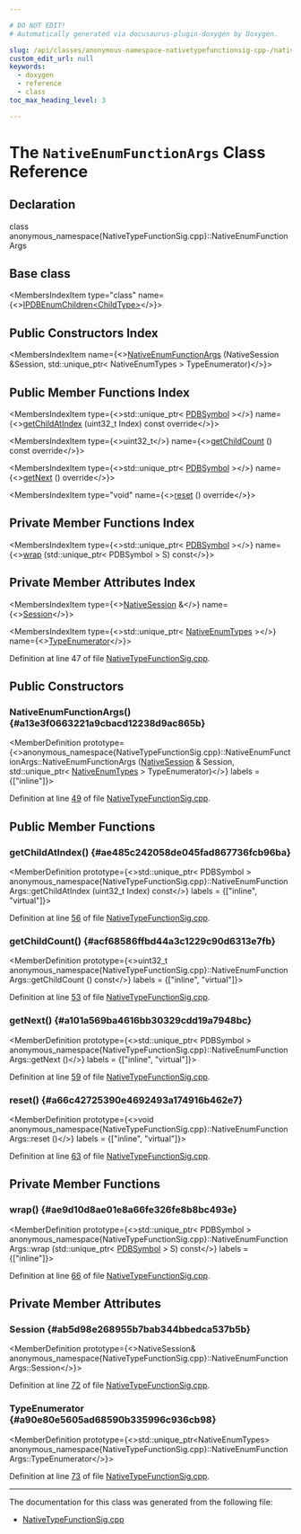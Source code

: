 ```yaml
---

# DO NOT EDIT!
# Automatically generated via docusaurus-plugin-doxygen by Doxygen.

slug: /api/classes/anonymous-namespace-nativetypefunctionsig-cpp-/nativeenumfunctionargs
custom_edit_url: null
keywords:
  - doxygen
  - reference
  - class
toc_max_heading_level: 3

---
```





# The `NativeEnumFunctionArgs` Class Reference

<DoxygenPage pluginConfig={pluginConfig}>



## Declaration

<CodeBlock>class anonymous_namespace{NativeTypeFunctionSig.cpp}::NativeEnumFunctionArgs</CodeBlock>

## Base class

<MembersIndex>

<MembersIndexItem
  type="class"
  name={<><a href="/docs/api/classes/llvm/pdb/ipdbenumchildren">IPDBEnumChildren&lt;ChildType&gt;</a></>}>
</MembersIndexItem>

</MembersIndex>

## Public Constructors Index

<MembersIndex>

<MembersIndexItem
  name={<><a href="#a13e3f0663221a9cbacd12238d9ac865b">NativeEnumFunctionArgs</a> (NativeSession &amp;Session, std::unique&#95;ptr&lt; NativeEnumTypes &gt; TypeEnumerator)</>}>
</MembersIndexItem>

</MembersIndex>

## Public Member Functions Index

<MembersIndex>

<MembersIndexItem
  type={<>std::unique&#95;ptr&lt; <a href="/docs/api/classes/llvm/pdb/pdbsymbol">PDBSymbol</a> &gt;</>}
  name={<><a href="#ae485c242058de045fad867736fcb96ba">getChildAtIndex</a> (uint32&#95;t Index) const override</>}>
</MembersIndexItem>

<MembersIndexItem
  type={<>uint32&#95;t</>}
  name={<><a href="#acf68586ffbd44a3c1229c90d6313e7fb">getChildCount</a> () const override</>}>
</MembersIndexItem>

<MembersIndexItem
  type={<>std::unique&#95;ptr&lt; <a href="/docs/api/classes/llvm/pdb/pdbsymbol">PDBSymbol</a> &gt;</>}
  name={<><a href="#a101a569ba4616bb30329cdd19a7948bc">getNext</a> () override</>}>
</MembersIndexItem>

<MembersIndexItem
  type="void"
  name={<><a href="#a66c42725390e4692493a174916b462e7">reset</a> () override</>}>
</MembersIndexItem>

</MembersIndex>

## Private Member Functions Index

<MembersIndex>

<MembersIndexItem
  type={<>std::unique&#95;ptr&lt; <a href="/docs/api/classes/llvm/pdb/pdbsymbol">PDBSymbol</a> &gt;</>}
  name={<><a href="#ae9d10d8ae01e8a66fe326fe8b8bc493e">wrap</a> (std::unique&#95;ptr&lt; PDBSymbol &gt; S) const</>}>
</MembersIndexItem>

</MembersIndex>

## Private Member Attributes Index

<MembersIndex>

<MembersIndexItem
  type={<><a href="/docs/api/classes/llvm/pdb/nativesession">NativeSession</a> &amp;</>}
  name={<><a href="#ab5d98e268955b7bab344bbedca537b5b">Session</a></>}>
</MembersIndexItem>

<MembersIndexItem
  type={<>std::unique&#95;ptr&lt; <a href="/docs/api/classes/llvm/pdb/nativeenumtypes">NativeEnumTypes</a> &gt;</>}
  name={<><a href="#a90e80e5605ad68590b335996c936cb98">TypeEnumerator</a></>}>
</MembersIndexItem>

</MembersIndex>


Definition at line 47 of file <a href="/docs/api/files/lib/lib/debuginfo/lib/debuginfo/pdb/lib/debuginfo/pdb/native/nativetypefunctionsig-cpp">NativeTypeFunctionSig.cpp</a>.

<SectionDefinition>

## Public Constructors

### NativeEnumFunctionArgs() {#a13e3f0663221a9cbacd12238d9ac865b}

<MemberDefinition
  prototype={<>anonymous&#95;namespace&#123;NativeTypeFunctionSig.cpp&#125;::NativeEnumFunctionArgs::NativeEnumFunctionArgs (<a href="/docs/api/classes/llvm/pdb/nativesession">NativeSession</a> &amp; Session, std::unique&#95;ptr&lt; <a href="/docs/api/classes/llvm/pdb/nativeenumtypes">NativeEnumTypes</a> &gt; TypeEnumerator)</>}
  labels = {["inline"]}>

Definition at line <a href="/docs/api/files/lib/lib/debuginfo/lib/debuginfo/pdb/lib/debuginfo/pdb/native/nativetypefunctionsig-cpp/#l00049">49</a> of file <a href="/docs/api/files/lib/lib/debuginfo/lib/debuginfo/pdb/lib/debuginfo/pdb/native/nativetypefunctionsig-cpp">NativeTypeFunctionSig.cpp</a>.
</MemberDefinition>

</SectionDefinition>

<SectionDefinition>

## Public Member Functions

### getChildAtIndex() {#ae485c242058de045fad867736fcb96ba}

<MemberDefinition
  prototype={<>std::unique&#95;ptr&lt; PDBSymbol &gt; anonymous&#95;namespace&#123;NativeTypeFunctionSig.cpp&#125;::NativeEnumFunctionArgs::getChildAtIndex (uint32&#95;t Index) const</>}
  labels = {["inline", "virtual"]}>

Definition at line <a href="/docs/api/files/lib/lib/debuginfo/lib/debuginfo/pdb/lib/debuginfo/pdb/native/nativetypefunctionsig-cpp/#l00056">56</a> of file <a href="/docs/api/files/lib/lib/debuginfo/lib/debuginfo/pdb/lib/debuginfo/pdb/native/nativetypefunctionsig-cpp">NativeTypeFunctionSig.cpp</a>.
</MemberDefinition>

### getChildCount() {#acf68586ffbd44a3c1229c90d6313e7fb}

<MemberDefinition
  prototype={<>uint32&#95;t anonymous&#95;namespace&#123;NativeTypeFunctionSig.cpp&#125;::NativeEnumFunctionArgs::getChildCount () const</>}
  labels = {["inline", "virtual"]}>

Definition at line <a href="/docs/api/files/lib/lib/debuginfo/lib/debuginfo/pdb/lib/debuginfo/pdb/native/nativetypefunctionsig-cpp/#l00053">53</a> of file <a href="/docs/api/files/lib/lib/debuginfo/lib/debuginfo/pdb/lib/debuginfo/pdb/native/nativetypefunctionsig-cpp">NativeTypeFunctionSig.cpp</a>.
</MemberDefinition>

### getNext() {#a101a569ba4616bb30329cdd19a7948bc}

<MemberDefinition
  prototype={<>std::unique&#95;ptr&lt; PDBSymbol &gt; anonymous&#95;namespace&#123;NativeTypeFunctionSig.cpp&#125;::NativeEnumFunctionArgs::getNext ()</>}
  labels = {["inline", "virtual"]}>

Definition at line <a href="/docs/api/files/lib/lib/debuginfo/lib/debuginfo/pdb/lib/debuginfo/pdb/native/nativetypefunctionsig-cpp/#l00059">59</a> of file <a href="/docs/api/files/lib/lib/debuginfo/lib/debuginfo/pdb/lib/debuginfo/pdb/native/nativetypefunctionsig-cpp">NativeTypeFunctionSig.cpp</a>.
</MemberDefinition>

### reset() {#a66c42725390e4692493a174916b462e7}

<MemberDefinition
  prototype={<>void anonymous&#95;namespace&#123;NativeTypeFunctionSig.cpp&#125;::NativeEnumFunctionArgs::reset ()</>}
  labels = {["inline", "virtual"]}>

Definition at line <a href="/docs/api/files/lib/lib/debuginfo/lib/debuginfo/pdb/lib/debuginfo/pdb/native/nativetypefunctionsig-cpp/#l00063">63</a> of file <a href="/docs/api/files/lib/lib/debuginfo/lib/debuginfo/pdb/lib/debuginfo/pdb/native/nativetypefunctionsig-cpp">NativeTypeFunctionSig.cpp</a>.
</MemberDefinition>

</SectionDefinition>

<SectionDefinition>

## Private Member Functions

### wrap() {#ae9d10d8ae01e8a66fe326fe8b8bc493e}

<MemberDefinition
  prototype={<>std::unique&#95;ptr&lt; PDBSymbol &gt; anonymous&#95;namespace&#123;NativeTypeFunctionSig.cpp&#125;::NativeEnumFunctionArgs::wrap (std::unique&#95;ptr&lt; <a href="/docs/api/classes/llvm/pdb/pdbsymbol">PDBSymbol</a> &gt; S) const</>}
  labels = {["inline"]}>

Definition at line <a href="/docs/api/files/lib/lib/debuginfo/lib/debuginfo/pdb/lib/debuginfo/pdb/native/nativetypefunctionsig-cpp/#l00066">66</a> of file <a href="/docs/api/files/lib/lib/debuginfo/lib/debuginfo/pdb/lib/debuginfo/pdb/native/nativetypefunctionsig-cpp">NativeTypeFunctionSig.cpp</a>.
</MemberDefinition>

</SectionDefinition>

<SectionDefinition>

## Private Member Attributes

### Session {#ab5d98e268955b7bab344bbedca537b5b}

<MemberDefinition
  prototype={<>NativeSession&amp; anonymous&#95;namespace&#123;NativeTypeFunctionSig.cpp&#125;::NativeEnumFunctionArgs::Session</>}>

Definition at line <a href="/docs/api/files/lib/lib/debuginfo/lib/debuginfo/pdb/lib/debuginfo/pdb/native/nativetypefunctionsig-cpp/#l00072">72</a> of file <a href="/docs/api/files/lib/lib/debuginfo/lib/debuginfo/pdb/lib/debuginfo/pdb/native/nativetypefunctionsig-cpp">NativeTypeFunctionSig.cpp</a>.
</MemberDefinition>

### TypeEnumerator {#a90e80e5605ad68590b335996c936cb98}

<MemberDefinition
  prototype={<>std::unique&#95;ptr&lt;NativeEnumTypes&gt; anonymous&#95;namespace&#123;NativeTypeFunctionSig.cpp&#125;::NativeEnumFunctionArgs::TypeEnumerator</>}>

Definition at line <a href="/docs/api/files/lib/lib/debuginfo/lib/debuginfo/pdb/lib/debuginfo/pdb/native/nativetypefunctionsig-cpp/#l00073">73</a> of file <a href="/docs/api/files/lib/lib/debuginfo/lib/debuginfo/pdb/lib/debuginfo/pdb/native/nativetypefunctionsig-cpp">NativeTypeFunctionSig.cpp</a>.
</MemberDefinition>

</SectionDefinition>

<hr/>

The documentation for this class was generated from the following file:

<ul>
<li><a href="/docs/api/files/lib/lib/debuginfo/lib/debuginfo/pdb/lib/debuginfo/pdb/native/nativetypefunctionsig-cpp">NativeTypeFunctionSig.cpp</a></li>
</ul>

</DoxygenPage>
